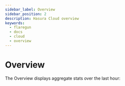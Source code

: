 ```yaml
---
sidebar_label: Overview
sidebar_position: 2
description: Hasura Cloud overview
keywords:
  - flaregun
  - docs
  - cloud
  - overview
---
```



# Overview

The Overview displays aggregate stats over the last hour:

<Thumbnail
  src="/img/graphql/cloud/metrics/monitoring-tab-overview.png"
  alt="Hasura cloud stats monitoring"
/>
